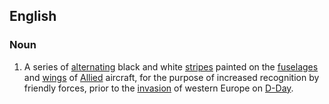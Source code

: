 {{wikipedia}}
==English==
===Noun===
{{en-noun|-}}
# {{context|historical|aviation|lang=en}} A series of [[alternating]] black and white [[stripe]]s painted on the [[fuselage]]s and [[wing]]s of [[Allied]] aircraft, for the purpose of increased recognition by friendly forces, prior to the [[invasion]] of western Europe on [[D-Day]].